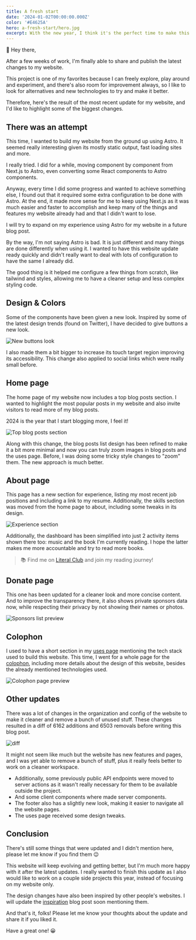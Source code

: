 ```yaml
---
title: A fresh start
date: '2024-01-02T00:00:00.000Z'
color: '#E4625A'
hero: a-fresh-start/hero.jpg
excerpt: With the new year, I think it's the perfect time to make this website fresh again
---
```


👋 Hey there,

After a few weeks of work, I'm finally able to share and publish the latest changes to my website.

This project is one of my favorites because I can freely explore, play around and experiment, and there's also
room for improvement always, so I like to look for alternatives and new technologies to try and make it better.

Therefore, here's the result of the most recent update for my website, and I'd like to highlight some of the biggest changes.

## There was an attempt

This time, I wanted to build my website from the ground up using Astro. It seemed really interesting given its mostly static
output, fast loading sites and more.

I really tried. I did for a while, moving component by component from Next.js to Astro, even converting some React components
to Astro components.

Anyway, every time I did some progress and wanted to achieve something else, I found out that it required some extra configuration
to be done with Astro. At the end, it made more sense for me to keep using Next.js as it was much easier and faster to
accomplish and keep many of the things and features my website already had and that I didn't want to lose.

I will try to expand on my experience using Astro for my website in a future blog post.

By the way, I'm not saying Astro is bad. It is just different and many things are done differently when using it. I wanted
to have this website update ready quickly and didn't really want to deal with lots of configuration to have the same I already did.

The good thing is it helped me configure a few things from scratch, like tailwind and styles, allowing me to have a cleaner setup
and less complex styling code.

## Design & Colors

Some of the components have been given a new look. Inspired by some of the latest design trends (found on Twitter), I
have decided to give buttons a new look.

![New buttons look](/media/blog/a-fresh-start/buttons.png)

I also made them a bit bigger to increase its touch target region improving its accessibility. This change also applied to
social links which were really small before.

## Home page

The home page of my website now includes a top blog posts section. I wanted to highlight the most popular posts in my website and also
invite visitors to read more of my blog posts.

2024 is the year that I start blogging more, I feel it!

![Top blog posts section](/media/blog/a-fresh-start/top-posts.png)

Along with this change, the blog posts list design has been refined to make it a bit more minimal and now you can truly
zoom images in blog posts and the uses page. Before, I was doing some tricky style changes to "zoom" them. The new approach is much better.

## About page

This page has a new section for experience, listing my most recent job positions and including a link to my resume. Additionally, the
skills section was moved from the home page to about, including some tweaks in its design.

![Experience section](/media/blog/a-fresh-start/experience.png)

Additionally, the dashboard has been simplified into just 2 activity items shown there too: music and the book I'm
currently reading. I hope the latter makes me more accountable and try to read more books.

> 📚 Find me on [Literal Club](https://literal.club/invite/Q1CVTBT) and join my reading journey!

## Donate page

This one has been updated for a cleaner look and more concise content. And to improve the transparency there, it also shows private
sponsors data now, while respecting their privacy by not showing their names or photos.

![Sponsors list preview](/media/blog/a-fresh-start/sponsors.png)

## Colophon

I used to have a short section in my [uses page](/uses) mentioning the tech stack used to build this website. This time,
I went for a whole page for the [colophon](/colophon), including more details about the design of this website, besides the
already mentioned technologies used.

![Colophon page preview](/media/blog/a-fresh-start/colophon.png)

## Other updates

There was a lot of changes in the organization and config of the website to make it cleaner and remove a bunch of unused stuff.
These changes resulted in a diff of 6162 additions and 6503 removals before writing this blog post.

![diff](/media/blog/a-fresh-start/diff.png)

It might not seem like much but the website has new features and pages, and I was yet able to remove a bunch of stuff, plus it really feels better to work on a cleaner workspace.

- Additionally, some previously public API endpoints were moved to server actions as it wasn't really necessary for them to
  be available outside the project.
- And some client components where made server components.
- The footer also has a slightly new look, making it easier to navigate all the website pages.
- The uses page received some design tweaks.

## Conclusion

There's still some things that were updated and I didn't mention here, please let me know if you find them 😉

This website will keep evolving and getting better, but I'm much more happy with it after the latest updates. I really wanted to
finish this update as I also would like to work on a couple side projects this year, instead of focusing on my website only.

The design changes have also been inspired by other people's websites. I will update the [inspiration](/inspiration) blog post soon
mentioning them.

And that's it, folks! Please let me know your thoughts about the update and share it if you liked it.

Have a great one! 😀
